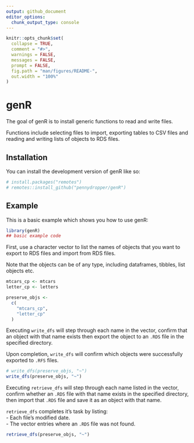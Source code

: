 ```yaml
---
output: github_document
editor_options: 
  chunk_output_type: console
---
```


<!-- README.md is generated from README.Rmd. Please edit that file -->

```r
knitr::opts_chunk$set(
  collapse = TRUE,
  comment = "#>",
  warnings = FALSE, 
  messages = FALSE, 
  prompt = FALSE,
  fig.path = "man/figures/README-",
  out.width = "100%"
)
```

# genR

<!-- badges: start -->
<!-- badges: end -->

The goal of genR is to install generic functions to read and write files.  

Functions include selecting files to import, exporting tables to CSV files and reading and writing lists of objects to RDS files.

## Installation

You can install the development version of genR like so:

```r
# install.packages("remotes")
# remotes::install_github("pennydropper/genR")
```

## Example

This is a basic example which shows you how to use genR:

```r
library(genR)
## basic example code
```

First, use a character vector to list the names of objects that you want to export to RDS files and import from RDS files.

Note that the objects can be of any type, including dataframes, tibbles, list objects etc.

```r

mtcars_cp <- mtcars
letter_cp <- letters

preserve_objs <- 
  c(
    "mtcars_cp",
    "letter_cp"
  )
```

Executing `write_dfs` will step through each name in the vector, confirm that an object with that name exists then export the object to an `.RDS` file in the specified directory.

Upon completion, `write_dfs` will confirm which objects were successfully exported to `.RFS` files.

```r
# write_dfs(preserve_objs, "~")
write_dfs(preserve_objs, "~")
```

Executing `retrieve_dfs` will step through each name listed in the vector, confirm whether an `.RDS` file with that name exists in the specified directory, then import that `.RDS` file and save it as an object with that name.

`retrieve_dfs` completes it's task by listing:  
-  Each file's modified date.  
-  The vector entries where an `.RDS` file was not found.

```r
retrieve_dfs(preserve_objs, "~")
```


